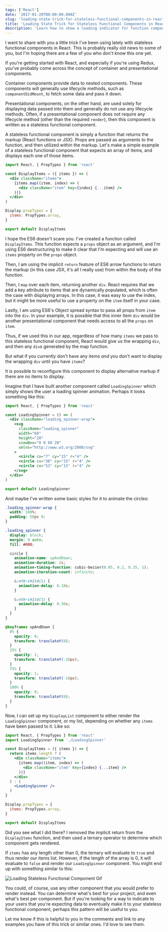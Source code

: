 ```yaml
---
tags: ['React']
date: '2017-01-20T00:00:00.000Z'
slug: 'loading-state-trick-for-stateless-functional-components-in-react'
title: 'Loading State Trick for Stateless Functional Components in React'
description: 'Learn how to show a loading indicator for function components in React.'
---
```


I want to share with you a little trick I've been using lately with stateless functional components in React. This is probably really old news to some of you, but I'm hoping there are a few of you who don't know this one yet.

If you're getting started with React, and especially if you're using Redux, you've probably come across the concept of container and presentational components.

Container components provide data to nested components. These components will generally use lifecycle methods, such as `componentDidMount`, to fetch some data and pass it down.

Presentational components, on the other hand, are used solely for displaying data passed into them and generally do not use any lifecycle methods. Often, if a presentational component does not require any lifecycle method (other than the required `render`), then this component is written as a stateless functional component.

A stateless functional component is simply a function that returns the markup (React functions or JSX). Props are passed as arguments to the function, and then utilized within the markup. Let's make a simple example of a stateless functional component that expects an array of items, and displays each one of those items.

```jsx
import React, { PropTypes } from 'react'

const DisplayItems = ({ items }) => (
  <div className="items">
    {items.map((item, index) => (
      <div className="item" key={index} {...item} />
    ))}
  </div>
)

Display.propTypes = {
  items: PropTypes.array,
}

export default DisplayItems
```

I hope the ES6 doesn't scare you. I've created a function called `DisplayItems`. This function expects a `props` object as an argument, and I'm using ES6 destructuring to make it clear that I'm expecting and will use an `items` property on the `props` object.

Then, I am using the implicit `return` feature of ES6 arrow functions to return the markup (in this case JSX, it's all I really use) from within the body of the function.

Then, I `map` over each item, returning another `div`. React requires that we add a key attribute to items that are dynamically populated, which is often the case with displaying arrays. In this case, it was easy to use the index, but it might be more useful to use a property on the `item` itself in your case.

Lastly, I am using ES6's Object spread syntax to pass all props from `item` into the `div`. In your example, it is possible that this inner item `div` would be another presentational component that needs access to all the `props` on `item`.

Thus, if we used this in our app, regardless of how many `items` we pass to this stateless functional component, React would give us the wrapping `div`, and then any `div`s generated by the map function.

But what if you currently don't have any items _and_ you don't want to display the wrapping `div` until you have `items`?

It is possible to reconfigure this component to display alternative markup if there are no items to display.

Imagine that I have built another component called `LoadingSpinner` which simply shows the user a loading spinner animation. Perhaps it looks something like this:

```jsx
import React, { PropTypes } from 'react'

const LoadingSpinner = () => (
  <div className="loading_spinner-wrap">
    <svg
      className="loading_spinner"
      width="60"
      height="20"
      viewBox="0 0 60 20"
      xmlns="http://www.w3.org/2000/svg"
    >
      <circle cx="7" cy="15" r="4" />
      <circle cx="30" cy="15" r="4" />
      <circle cx="53" cy="15" r="4" />
    </svg>
  </div>
)

export default LoadingSpinner
```

And maybe I've written some basic styles for it to animate the circles:

```css
.loading_spinner-wrap {
  width: 100%;
  padding: 50px 0;
}

.loading_spinner {
  display: block;
  margin: 0 auto;
  fill: #000;

  circle {
    animation-name: upAndDown;
    animation-duration: 2s;
    animation-timing-function: cubic-bezier(0.05, 0.2, 0.35, 1);
    animation-iteration-count: infinite;

    &:nth-child(2) {
      animation-delay: 0.18s;
    }

    &:nth-child(3) {
      animation-delay: 0.36s;
    }
  }
}

@keyframes upAndDown {
  0% {
    opacity: 0;
    transform: translateY(0);
  }
  25% {
    opacity: 1;
    transform: translateY(-10px);
  }
  75% {
    opacity: 1;
    transform: translateY(-10px);
  }
  100% {
    opacity: 0;
    transform: translateY(0);
  }
}
```

Now, I can set up my `DisplayList` component to either render the `LoadingSpinner` component, or my list, depending on whether any `items` have been passed to it. Like so:

```jsx
import React, { PropTypes } from 'react'
import LoadingSpinner from './LoadingSpinner'

const DisplayItems = ({ items }) => {
  return items.length ? (
    <div className="items">
      {items.map((item, index) => (
        <div className="item" key={index} {...item} />
      ))}
    </div>
  ) : (
    <LoadingSpinner />
  )
}

Display.propTypes = {
  items: PropTypes.array,
}

export default DisplayItems
```

Did you see what I did there? I removed the implicit return from the `DisplayItems` function, and then used a ternary operator to determine which component gets rendered.

If `items` has any length other than 0, the ternary will evaluate to `true` and thus render our items list. However, if the length of the array is 0, it will evaluate to `false` and render our `LoadingSpinner` component. You might end up with something similar to this:

![Loading Stateless Functional Component Gif](./images/loadingStatelessFunctionalComponent.gif)

You could, of course, use any other component that you would prefer to render instead. You can determine what's best for your project, and even what's best per component. But if you're looking for a way to indicate to your users that you're expecting data to eventually make it to your stateless functional component, perhaps this pattern will be useful to you.

Let me know if this is helpful to you in the comments and link to any examples you have of this trick or similar ones. I'd love to see them.
